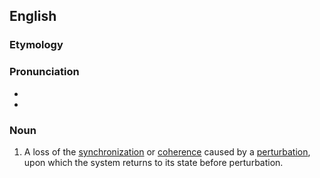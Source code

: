 ==English==

===Etymology===
{{prefix|en|de|phasing}}

===Pronunciation===
* {{IPA|/diˈfeɪzɪŋ/|lang=en}}
* {{rhymes|eɪzɪŋ|lang=en}}

===Noun===
{{en-noun|~}}
{{wikipedia}}

# {{lb|en|quantum mechanics|medical imaging}} A loss of the [[synchronization]] or [[coherence]] caused by a [[perturbation]], upon which the system returns to its state before perturbation.